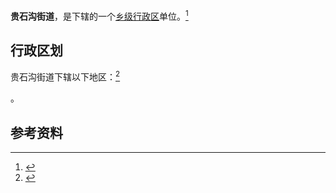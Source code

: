 {{中国乡级行政区|14/03/03/006/000}}

'''贵石沟街道'''，是{{PRC admin/fullname|14/03/03/006/000|3}}下辖的一个[[乡级行政区|乡级行政区]]单位。<ref>{{PRC admin/ref sgc|{{PRC admin/parent|14/03/03/006/000}}}}</ref>

== 行政区划 ==

贵石沟街道下辖以下地区：<ref>{{PRC admin/ref sgc|14/03/03/006/000}}</ref>

{{PRC admin/children|14/03/03/006/000}}。

== 参考资料 ==

{{reflist}}

{{PRC admin/navcat|14/03/03/006/000}}
{{山西行政区划小作品}}